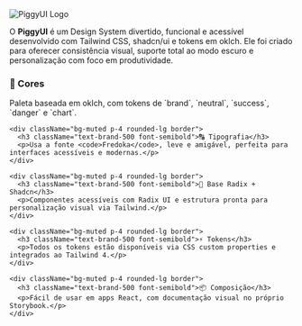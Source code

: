 
<Meta title="PiggyUI/Presentation" />

<div className="flex flex-col items-center justify-center p-8 text-center">
  <img
    src="piggy-ui.svg"
    alt="PiggyUI Logo"
    className="h-24 mb-4"
  />
  <p className="text-neutral-600 dark:text-neutral-300 max-w-xl">
    O <strong>PiggyUI</strong> é um Design System divertido, funcional e acessível desenvolvido com Tailwind CSS, shadcn/ui e tokens em oklch.
    Ele foi criado para oferecer consistência visual, suporte total ao modo escuro e personalização com foco em produtividade.
  </p>

  <div className="mt-8 grid grid-cols-2 md:grid-cols-3 gap-4 text-sm text-left w-full max-w-3xl">
    <div className="bg-muted p-4 rounded-lg border">
      <h3 className="text-brand-500 font-semibold">🎨 Cores</h3>
      <p>Paleta baseada em oklch, com tokens de `brand`, `neutral`, `success`, `danger` e `chart`.</p>
    </div>

    <div className="bg-muted p-4 rounded-lg border">
      <h3 className="text-brand-500 font-semibold">🔠 Tipografia</h3>
      <p>Usa a fonte <code>Fredoka</code>, leve e amigável, perfeita para interfaces acessíveis e modernas.</p>
    </div>

    <div className="bg-muted p-4 rounded-lg border">
      <h3 className="text-brand-500 font-semibold">🧩 Base Radix + Shadcn</h3>
      <p>Componentes acessíveis com Radix UI e estrutura pronta para personalização visual via Tailwind.</p>
    </div>

    <div className="bg-muted p-4 rounded-lg border">
      <h3 className="text-brand-500 font-semibold">⚡ Tokens</h3>
      <p>Todos os tokens estão disponíveis via CSS custom properties e integrados ao Tailwind 4.</p>
    </div>

    <div className="bg-muted p-4 rounded-lg border">
      <h3 className="text-brand-500 font-semibold">📦 Composição</h3>
      <p>Fácil de usar em apps React, com documentação visual no próprio Storybook.</p>
    </div>
  </div>
</div>
